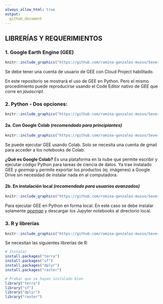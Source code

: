 ```yaml
---
always_allow_html: true
output:
  github_document
---
```


## **LIBRERÍAS Y REQUERIMIENTOS**

### **1. Google Earth Engine (GEE)**

```r
knitr::include_graphics("https://github.com/romina-gonzalez-musso/Severidad_incendios/blob/main/_images/Logo_GEE.jpg")
```

Se debe tener una cuenta de usuario de GEE con Cloud Project habilitado. 

En este repositorio se mostrará el uso de GEE en Python. Pero el mismo procedimiento puede reproducirse usando el Code Editor nativo de GEE que corre en *javascript*. 

### **2. Python - Dos opciones:**
```r
knitr::include_graphics("https://github.com/romina-gonzalez-musso/Severidad_incendios/blob/main/_images/Logo_Python.png")
```


#### **2a. Con Google Colab** *(recomendado para principiantes)*
```r
knitr::include_graphics("https://github.com/romina-gonzalez-musso/Severidad_incendios/blob/main/_images/Logo_colab.jpg")
```

Se puede ejecutar GEE usando Colab. Solo se necesita una cuenta de gmail para acceder a los notebooks de Colab. 

**¿Qué es Google Colab?** 
Es una plataforma en la nube que permite escribir y ejecutar código Python para tareas de ciencia de datos. Ya trae instalado GEE y *geemap* y permite exportar los productos (ej. imágenes) a Google Drive sin necesidad de instalar nada en al computadora. 

#### **2b. En instalación local** *(recomendado para usuarios avanzados)*
```r
knitr::include_graphics("https://github.com/romina-gonzalez-musso/Severidad_incendios/blob/main/_images/Logo_jupyter.png")
```

Para ejecutar GEE en Python en forma local. En este caso se debe instalar solamente [*geemap*](https://geemap.org/) y descargar los Jupyter notebooks al directorio local. 


### **3. R y librerías**
```r
knitr::include_graphics("https://github.com/romina-gonzalez-musso/Severidad_incendios/blob/main/_images/Logo_R.png")
```

Se necesitan las siguientes librerías de R:

```r

# Instalar
install.packages("terra")
install.packages("sf")
install.packages("dplyr")
install.packages("raster")

# Probar que se hayan instalado bien
library("terra")
library("sf")
library("dplyr")
library("raster")

```